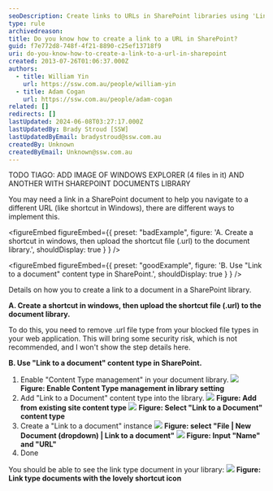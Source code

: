 ```yaml
---
seoDescription: Create links to URLs in SharePoint libraries using 'Link to a document' content type or upload shortcut files (.url), ideal for navigating to different websites and documents.
type: rule
archivedreason:
title: Do you know how to create a link to a URL in SharePoint?
guid: f7e772d8-748f-4f21-8890-c25ef13718f9
uri: do-you-know-how-to-create-a-link-to-a-url-in-sharepoint
created: 2013-07-26T01:06:37.000Z
authors:
  - title: William Yin
    url: https://ssw.com.au/people/william-yin
  - title: Adam Cogan
    url: https://ssw.com.au/people/adam-cogan
related: []
redirects: []
lastUpdated: 2024-06-08T03:27:17.000Z
lastUpdatedBy: Brady Stroud [SSW]
lastUpdatedByEmail: bradystroud@ssw.com.au
createdBy: Unknown
createdByEmail: Unknown@ssw.com.au
---
```


TODO TIAGO: ADD IMAGE OF WINDOWS EXPLORER (4 files in it) AND ANOTHER WITH SHAREPOINT DOCUMENTS LIBRARY

You may need a link in a SharePoint document to help you navigate to a different URL (like shortcut in Windows), there are different ways to implement this.

<figureEmbed figureEmbed={{
  preset: "badExample",
  figure: 'A. Create a shortcut in windows, then upload the shortcut file (.url) to the document library.',
  shouldDisplay: true
} } />


<figureEmbed figureEmbed={{
  preset: "goodExample",
  figure: 'B. Use "Link to a document" content type in SharePoint.',
  shouldDisplay: true
} } />

Details on how you to create a link to a document in a SharePoint library.

**A. Create a shortcut in windows, then upload the shortcut file (.url) to the document library.**

To do this, you need to remove .url file type from your blocked file types in your web application. This will bring some security risk, which is not recommended, and I won't show the step details here.

**B. Use "Link to a document" content type in SharePoint.**

1. Enable "Content Type management" in your document library.
   ![](EnableContentTypeDocument.png) **Figure: Enable Content Type management in library setting**
2. Add "Link to a Document" content type into the library.
   ![](AddExistContentType.png) **Figure: Add from existing site content type** ![](SelectLinkToADocumentType.png) **Figure: Select "Link to a Document" content type**
3. Create a "Link to a document" instance
   ![](CreateLinkToADocumentInstance.png) **Figure: select "File | New Document (dropdown) | Link to a document"** ![](InputLinkUrlAndName.png) **Figure: Input "Name" and "URL"**
4. Done

You should be able to see the link type document in your library:
![](LinksTypeDocumentsWithShortcutIcon.png) **Figure: Link type documents with the lovely shortcut icon**

